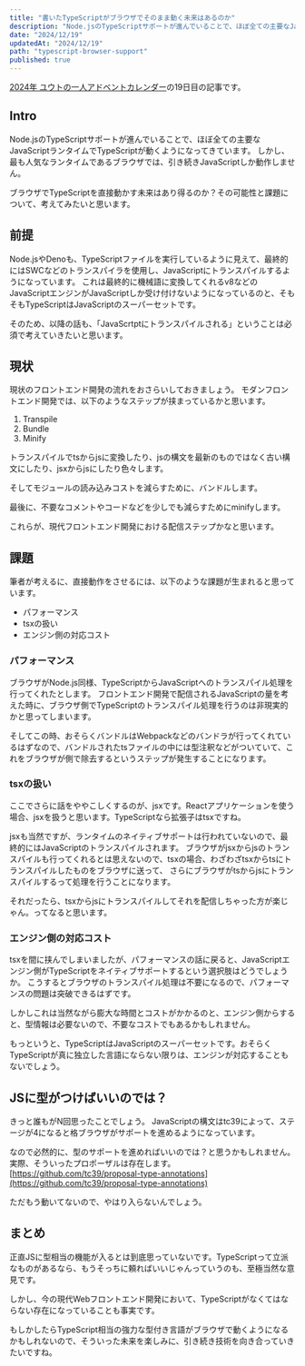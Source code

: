 ```yaml
---
title: "書いたTypeScriptがブラウザでそのまま動く未来はあるのか"
description: "Node.jsのTypeScriptサポートが進んでいることで、ほぼ全ての主要なJavaScriptランタイムでTypeScriptが動くようになってきています。しかし、最も人気なランタイムであるブラウザでは、引き続きJavaScriptしか動作しません。ブラウザでTypeScriptを直接動かす未来はあり得るのか？その可能性と課題について、考えてみたいと思います。"
date: "2024/12/19"
updatedAt: "2024/12/19"
path: "typescript-browser-support"
published: true
---
```


[2024年 ユウトの一人アドベントカレンダー](https://adventar.org/calendars/9980)の19日目の記事です。

## Intro

Node.jsのTypeScriptサポートが進んでいることで、ほぼ全ての主要なJavaScriptランタイムでTypeScriptが動くようになってきています。
しかし、最も人気なランタイムであるブラウザでは、引き続きJavaScriptしか動作しません。

ブラウザでTypeScriptを直接動かす未来はあり得るのか？その可能性と課題について、考えてみたいと思います。

## 前提

Node.jsやDenoも、TypeScriptファイルを実行しているように見えて、最終的にはSWCなどのトランスパイラを使用し、JavaScriptにトランスパイルするようになっています。
これは最終的に機械語に変換してくれるv8などのJavaScriptエンジンがJavaScriptしか受け付けないようになっているのと、そもそもTypeScriptはJavaScriptのスーパーセットです。

そのため、以降の話も、「JavaScrtptにトランスパイルされる」ということは必須で考えていきたいと思います。

## 現状

現状のフロントエンド開発の流れをおさらいしておきましょう。
モダンフロントエンド開発では、以下のようなステップが挟まっているかと思います。

1. Transpile
2. Bundle
3. Minify

トランスパイルでtsからjsに変換したり、jsの構文を最新のものではなく古い構文にしたり、jsxからjsにしたり色々します。

そしてモジュールの読み込みコストを減らすために、バンドルします。

最後に、不要なコメントやコードなどを少しでも減らすためにminifyします。

これらが、現代フロントエンド開発における配信ステップかなと思います。

## 課題

筆者が考えるに、直接動作をさせるには、以下のような課題が生まれると思っています。

- パフォーマンス
- tsxの扱い
- エンジン側の対応コスト

### パフォーマンス

ブラウザがNode.js同様、TypeScriptからJavaScriptへのトランスパイル処理を行ってくれたとします。
フロントエンド開発で配信されるJavaScriptの量を考えた時に、ブラウザ側でTypeScriptのトランスパイル処理を行うのは非現実的かと思ってしまいます。

そしてこの時、おそらくバンドルはWebpackなどのバンドラが行ってくれているはずなので、バンドルされたtsファイルの中には型注釈などがついていて、これをブラウザが側で除去するというステップが発生することになります。

### tsxの扱い

ここでさらに話をややこしくするのが、jsxです。Reactアプリケーションを使う場合、jsxを扱うと思います。TypeScriptなら拡張子はtsxですね。

jsxも当然ですが、ランタイムのネイティブサポートは行われていないので、最終的にはJavaScriptのトランスパイルされます。
ブラウザがjsxからjsのトランスパイルも行ってくれるとは思えないので、tsxの場合、わざわざtsxからtsにトランスパイルしたものをブラウザに送って、
さらにブラウザがtsからjsにトランスパイルするって処理を行うことになります。

それだったら、tsxからjsにトランスパイルしてそれを配信しちゃった方が楽じゃん。ってなると思います。

### エンジン側の対応コスト

tsxを間に挟んでしまいましたが、パフォーマンスの話に戻ると、JavaScriptエンジン側がTypeScriptをネイティブサポートするという選択肢はどうでしょうか。
こうするとブラウザのトランスパイル処理は不要になるので、パフォーマンスの問題は突破できるはずです。

しかしこれは当然ながら膨大な時間とコストがかかるのと、エンジン側からすると、型情報は必要ないので、不要なコストでもあるかもしれません。

もっというと、TypeScriptはJavaScriptのスーパーセットです。おそらくTypeScriptが真に独立した言語にならない限りは、エンジンが対応することもないでしょう。

## JSに型がつけばいいのでは？

きっと誰もがN回思ったことでしょう。
JavaScriptの構文はtc39によって、ステージが4になると格ブラウザがサポートを進めるようになっています。

なので必然的に、型のサポートを進めればいいのでは？と思うかもしれません。
実際、そういったプロポーザルは存在します。[https://github.com/tc39/proposal-type-annotations](https://github.com/tc39/proposal-type-annotations)

ただもう動いてないので、やはり入らないんでしょう。

## まとめ

正直JSに型相当の機能が入るとは到底思っていないです。TypeScriptって立派なものがあるなら、もうそっちに頼ればいいじゃんっていうのも、至極当然な意見です。

しかし、今の現代Webフロントエンド開発において、TypeScriptがなくてはならない存在になっていることも事実です。

もしかしたらTypeScript相当の強力な型付き言語がブラウザで動くようになるかもしれないので、そういった未来を楽しみに、引き続き技術を向き合っていきたいですね。
